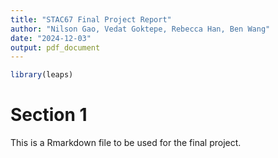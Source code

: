 ---
title: "STAC67 Final Project Report"
author: "Nilson Gao, Vedat Goktepe, Rebecca Han, Ben Wang"
date: "2024-12-03"
output: pdf_document
---
```{r setup, include=FALSE}
library(leaps)
```
# Section 1

This is a Rmarkdown file to be used for the final project.